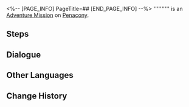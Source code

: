 <%-- [PAGE_INFO]
PageTitle=##
[END_PAGE_INFO] --%>
{{Stub|Dialogue.}}
{{Mission Infobox
|id            = 4040330
|title         = 
|image         = <!--Mission .png-->
|type          = Adventure
|event_name    = 
|chapter       = 
|requirements  = [[Trailblaze Mission]] ''[[Long Day's Journey Into Night]]'' completed
|summary       = <!--official mission summary from Fate's Atlas-->
|characters    = Trailblazer
|startLocation = [[Penacony]] - [[Golden Hour]]
|world         = Penacony
|area          = Golden Hour
|prev          = 
|next          = 
|rewards       = Classic SoulGlad*1
}}
'''''''''' is an [[Adventure Mission]] on [[Penacony]].

==Steps==


<!--
==Gameplay Notes==

--><!--
==Trial Character==

-->
==Dialogue==
{{Stub Dialogue}}

{{Dialogue End}}

==Other Languages==
{{Other Languages
|en   = 
|zhs  = 
|zht  = 
|ja   = 
|ko   = 
|es   = 
|fr   = 
|ru   = 
|th   = 
|vi   = 
|de   = 
|id   = 
|pt   = 
}}

==Change History==
{{Change History|2.0}}
